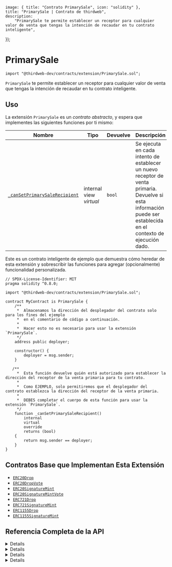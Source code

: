 
	image: { title: "Contrato PrimarySale", icon: "solidity" },
	title: "PrimarySale | Contrato de thirdweb",
	description:
		"PrimarySale te permite establecer un receptor para cualquier valor de venta que tengas la intención de recaudar en tu contrato inteligente",
});

# PrimarySale

```solidity
import "@thirdweb-dev/contracts/extension/PrimarySale.sol";
```

`PrimarySale` te permite establecer un receptor para cualquier valor de venta que tengas la intención de recaudar en tu contrato inteligente.

<GithubButtonLink href="https://github.com/thirdweb-dev/contracts/blob/main/contracts/extension/PrimarySale.sol" />

## Uso

La extensión `PrimarySale` es un _contrato abstracto_, y espera que implementes las siguientes funciones por ti mismo:

| Nombre                                                                                                         | Tipo                    | Devuelve | Descripción                                                                                                                     |
| -------------------------------------------------------------------------------------------------------------- | ----------------------- | -------- | ------------------------------------------------------------------------------------------------------------------------------- |
| [`_canSetPrimarySaleRecipient`](/contracts/build/extensions/general/PrimarySale#_cansetprimarysalerecipient) | internal view _virtual_ | `bool`   | Se ejecuta en cada intento de establecer un nuevo receptor de venta primaria. Devuelve si esta información puede ser establecida en el contexto de ejecución dado. |

Este es un contrato inteligente de ejemplo que demuestra cómo heredar de esta extensión y sobrescribir las funciones para agregar (opcionalmente) funcionalidad personalizada.

```solidity
// SPDX-License-Identifier: MIT
pragma solidity ^0.8.0;

import "@thirdweb-dev/contracts/extension/PrimarySale.sol";

contract MyContract is PrimarySale {
    /**
     *  Almacenamos la dirección del desplegador del contrato solo para los fines del ejemplo
     *  en el comentario de código a continuación.
     *
     *  Hacer esto no es necesario para usar la extensión `PrimarySale`.
     */
    address public deployer;

    constructor() {
        deployer = msg.sender;
    }

   /**
     *  Esta función devuelve quién está autorizado para establecer la dirección del receptor de la venta primaria para tu contrato.
     *
     *  Como EJEMPLO, solo permitiremos que el desplegador del contrato establezca la dirección del receptor de la venta primaria.
     *
     *  DEBES completar el cuerpo de esta función para usar la extensión `PrimarySale`.
     */
    function _canSetPrimarySaleRecipient()
        internal
        virtual
        override
        returns (bool)
    {
        return msg.sender == deployer;
    }
}
```

## Contratos Base que Implementan Esta Extensión

- [`ERC20Drop`](/contracts/build/extensions/erc-1155/ERC1155Claimable)
- [`ERC20DropVote`](/contracts/build/base-contracts/erc-20/drop-vote)
- [`ERC20SignatureMint`](/contracts/build/base-contracts/erc-20/signature-mint)
- [`ERC20SignatureMintVote`](/contracts/build/base-contracts/erc-20/signature-mint-vote)
- [`ERC721Drop`](/contracts/build/base-contracts/erc-721/drop)
- [`ERC721SignatureMint`](/contracts/build/base-contracts/erc-721/signature-mint)
- [`ERC1155Drop`](/contracts/build/base-contracts/erc-1155/drop)
- [`ERC1155SignatureMint`](/contracts/build/base-contracts/erc-1155/signature-mint)

## Referencia Completa de la API

<Details summary="primarySaleRecipient">

```solidity
function primarySaleRecipient() public view returns (address);
```

- Devuelve la dirección del receptor de la venta primaria almacenada en el contrato.
- Establece este valor usando la función `setPrimarySaleRecipient`.

</Details>

<Details summary="setPrimarySaleRecipient">

```solidity
function setPrimarySaleRecipient(address saleRecipient) external;
```

- Permite que una billetera autorizada establezca la dirección del receptor de la venta primaria.
- Parámetro `saleRecipient`: La dirección que se establecerá como el nuevo receptor de la venta primaria.
- La función `_canSetPrimarySaleRecipient` se ejecuta en cada llamada a esta función. Si el valor devuelto de `_canSetPrimarySaleRecipient` es `false`, la llamada a `setPrimarySaleRecipient` se revertirá.

</Details>

<Details summary="_setupPrimarySaleRecipient">

```solidity
function _setupPrimarySaleRecipient(address saleRecipient) internal;
```

- Establece el receptor de la venta primaria.
- Parámetro `saleRecipient`: La dirección que se establecerá como el nuevo receptor de la venta primaria.
- La función `_canSetPrimarySaleRecipient` _no_ se ejecuta en una llamada a esta función.

</Details>

<Details summary="_canSetPrimarySaleRecipient">

```solidity
function _canSetPrimarySaleRecipient() internal view virtual returns (bool);
```

- Se ejecuta en cada llamada a la función `setPrimarySaleRecipient`.
- Devuelve si se puede establecer un nuevo receptor de la venta primaria en el contexto de ejecución dado.
- Por ejemplo, esta función puede verificar si la billetera que llama a `setPrimarySaleRecipient` es el propietario del contrato, y hacer cumplir que solo el propietario actual pueda llamar exitosamente a `setPrimarySaleRecipient`.

</Details>
